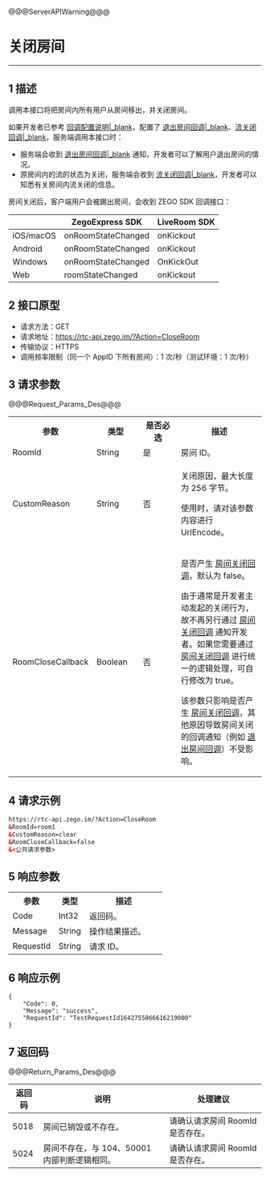 @@@ServerAPIWarning@@@


# 关闭房间

- - -

## 1 描述

调用本接口将把房间内所有用户从房间移出，并关闭房间。

如果开发者已参考 [回调配置说明\|_blank](!Callback/Configuration_Instructions)，配置了 [退出房间回调\|_blank](!Callback/Logoutroom_callback)、[流关闭回调\|_blank](!Callback/Stream_Close)，服务端调用本接口时：

- 服务端会收到 [退出房间回调\|_blank](!Callback/Logoutroom_callback) 通知，开发者可以了解用户退出房间的情况。
- 原房间内的流的状态为关闭，服务端会收到 [流关闭回调\|_blank](!Callback/Stream_Close)，开发者可以知悉有关房间内流关闭的信息。

房间关闭后，客户端用户会被踢出房间，会收到 ZEGO SDK 回调接口：   

| |ZegoExpress SDK|LiveRoom SDK|
|-|-|-|
|iOS/macOS| onRoomStateChanged | onKickout | 
|Android| onRoomStateChanged | onKickout | 
|Windows| onRoomStateChanged | OnKickOut | 
|Web| roomStateChanged | onKickout | 


## 2 接口原型

- 请求方法：GET
- 请求地址：https://rtc-api.zego.im/?Action=CloseRoom
- 传输协议：HTTPS
- 调用频率限制（同一个 AppID 下所有房间）：1 次/秒（测试环境：1 次/秒）



## 3 请求参数

@@@Request_Params_Des@@@

<table>
  <colgroup>
    <col width="20%">
    <col width="20%">
    <col width="20%">
    <col width="40%">
  </colgroup>
<tbody><tr>
<th>参数</th>
<th>类型</th>
<th>是否必选</th>
<th>描述</th>
</tr>
<tr>
<td>RoomId</td>
<td>String</td>
<td>是</td>
<td>房间 ID。</td>
</tr>
<tr>
<td>CustomReason</td>
<td>String</td>
<td>否</td>
<td><p>关闭原因，最大长度为 256 字节。</p><p>使用时，请对该参数内容进行 UrlEncode。</p></td>
</tr>
<tr>
<td>RoomCloseCallback</td>
<td>Boolean</td>
<td>否</td>
<td><p>是否产生 <a href="!room_close_callback" target="_blank">房间关闭回调</a>，默认为 false。</p><p>由于通常是开发者主动发起的关闭行为，故不再另行通过 <a href="!room_close_callback" target="_blank">房间关闭回调</a> 通知开发者。如果您需要通过 <a href="!room_close_callback" target="_blank">房间关闭回调</a> 进行统一的逻辑处理，可自行修改为 true。</p><div class="mk-hint"><p>该参数只影响是否产生 <a href="!room_close_callback" target="_blank">房间关闭回调</a>，其他原因导致房间关闭的回调通知（例如 <a href="!Callback/Logoutroom_callback" target="_blank">退出房间回调</a>）不受影响。</p></div></td>
</tr>
</tbody></table>


## 4 请求示例

```html
https://rtc-api.zego.im/?Action=CloseRoom
&RoomId=room1
&CustomReason=clear
&RoomCloseCallback=false
&<公共请求参数>
```

## 5 响应参数


<table>
  <colgroup>
    <col width="30%">
    <col width="20%">
    <col width="50%">
  </colgroup>
  <tbody><tr>
    <th>参数</th>
    <th>类型</th>
    <th>描述</th>
  </tr>
  <tr>
    <td>Code</td>
    <td>Int32</td>
    <td>返回码。</td>
  </tr>
  <tr>
    <td>Message</td>
    <td>String</td>
    <td>操作结果描述。</td>
  </tr>
  <tr>
    <td>RequestId</td>
    <td>String</td>
    <td>请求 ID。</td>
</tbody></table>





## 6 响应示例

```
{
    "Code": 0,
    "Message": "success",
    "RequestId": "TestRequestId1642755866616219000"
}
```

## 7 返回码

@@@Return_Params_Des@@@

|返回码|说明| 处理建议 |
|-----|----|----|
| 5018 | 房间已销毁或不存在。 | 请确认请求房间 RoomId 是否存在。 |
| 5024 | 房间不存在，与 104、50001 内部判断逻辑相同。 | 请确认请求房间 RoomId 是否存在。 |
